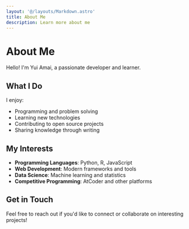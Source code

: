 ```yaml
---
layout: '@/layouts/Markdown.astro'
title: About Me
description: Learn more about me
---
```


# About Me

Hello! I'm Yui Amai, a passionate developer and learner.

## What I Do

I enjoy:
- Programming and problem solving
- Learning new technologies
- Contributing to open source projects
- Sharing knowledge through writing

## My Interests

- **Programming Languages**: Python, R, JavaScript
- **Web Development**: Modern frameworks and tools
- **Data Science**: Machine learning and statistics
- **Competitive Programming**: AtCoder and other platforms

## Get in Touch

Feel free to reach out if you'd like to connect or collaborate on interesting projects!
